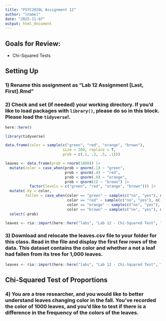 ```yaml
---
title: "PSYC2020L Assignment 12"
author: "[name]"
date: "2025-11-07"
output: html_document
---
```


## Goals for Review:

* Chi-Squared Tests


## Setting Up

### 1) Rename this assignment as "Lab 12 Assignment [Last, First].Rmd" 

### 2) Check and set (if needed) your working directory. If you'd like to load packages with `library()`, please do so in this block. Please load the `tidyverse`!. 
```r
here::here()

library(tidyverse)
```

```r
data.frame(color = sample(c("green", "red", "orange", "brown"),
                          size = 200, replace = T,
                          prob = c(.1, .3, .5, .1)))

leaves <- data.frame(prob = rnorm(1000)) |>
  mutate(color = case_when(prob < qnorm(.1) ~ "green",
                           prob < qnorm(.4) ~ "red",
                           prob < qnorm(.9) ~ "orange",
                           prob < qnorm(1) ~ "brown") |>
           factor(levels = c("green", "red", "orange", "brown"))) |>
  mutate(.by = color,
         fallen = case_when(color == "green" ~ sample(c("no", "yes"), n(), replace = T, prob = c(.9, .1)),
                            color == "red" ~ sample(c("no", "yes"), n(), replace = T, prob = c(.7, .3)),
                            color == "orange" ~ sample(c("no", "yes"), n(), replace = T, prob = c(.5, .5)),
                            color == "brown" ~ sample(c("no", "yes"), n(), replace = T, prob = c(.3, .7)))) |>
  select(-prob)

leaves <- rio::import(here::here("labs", "Lab 12 - Chi-Squared Test", "leaves.csv"))
```

### 3) Download and relocate the leaves.csv file to your folder for this class. Read in the file and display the first few rows of the data. This dataset contains the color and whether a not a leaf had fallen from its tree for 1,000 leaves.

```r
leaves <- rio::import(here::here("labs", "Lab 12 - Chi-Squared Test", "leaves.csv"))
```


## Chi-Squared Test of Proportions

### 4) You are a tree researcher, and you would like to better understand leaves changing color in the fall. You've recorded the color of 1000 leaves, and you'd like to test if there is a difference in the frequency of the colors of the leaves. 















